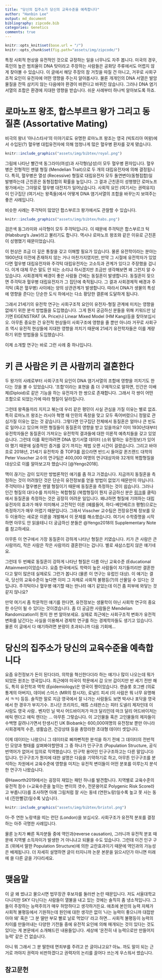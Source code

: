 ```yaml
---
title: "당신의 집주소가 당신의 교육수준을 예측합니다"
author: "Hanbin Lee"
output: md_document
bibliography: zipcode.bib
categories: Genetics
comments: true
---
```


```r
knitr::opts_knit$set(base.url = "/")
knitr::opts_chunk$set(fig.path="assets/img/zipcode/")
```

특정 사회적 현상을 유전적인 것으로 규정하는 일을 너무나도 자주 봅니다.
미국의 경우, 흑인의 높은 범죄율이 DNA 탓이라고 주장하는 사람들은 공화당 주류에서도 어렵지 않게 찾아볼 수 있습니다.
이 글에서 해당 주장의 참 거짓을 따질 건 아니고, 거꾸로 사회구조적 요인이 유전자에 어떤 영향을 주는지 알아봅시다.
물론 개개인의 DNA 서열은 발암물질을 잔뜩 삼키지 않는 다음에야 환경이 바뀐다고 바뀌진 않습니다.
그러나 DNA 염기서열의 조합은 환경에 지대한 영향을 받습니다.
쉬운 사례부터 하나씩 알아보도록 하죠.

# 로마노프 왕조, 합스부르크 왕가 그리고 동질혼 (Assortative Mating)

비극의 왕녀 '아나스타샤'의 이야기로도 유명한 로마노프 왕조는 영국 (빅토리아 여왕)에서 수입된(?) 혈우병 대립유전자에 의해 엄청나게 많은 혈우병 환자를 갖게 됐습니다.
<p align="center">
```r
knitr::include_graphics("assets/img/bibtex/royal.png")
```
</p>

그림에 나타난 빨간색 동그라미(여성)과 사각형(남성)이 모두 혈우병 환자입니다.
혈우병은 전형적인 멘델 형질 (Mendelian Trait)으로 두 개의 대립유전자에 의해 결정됩니다.
특히, 혈우병은 열성 (Recessive) 형질로 대립유전자 모두 돌연변이(동형접합)일 발병하는데 근친혼은 동형접합의 확률을 높입니다.
그 결과 근친혼이 성행했던 로마노프 왕가에서는 그야말로 혈우병 대잔치가 일어났습니다.
사회적 요인 (여기서는 권력유지)이 인구집단 (여기서는 왕족들)에서 어떻게 DNA 염기서열의 조합을 바꾸는지 보여주는 좋은 사례입니다.  

비슷한 사례는 주걱턱이 많았던 합스부르크 왕가에서도 관찰할 수 있습니다.
<p align="center">
```r
knitr::include_graphics("assets/img/bibtex/habs.png")
```
</p>

검은색 동그라미와 사각형이 모두 주걱턱입니다.
이 때문에 주걱턱은 합스부르크 턱 (Habsburg's Jaw)라고 불리기도 합니다.
역시나 로마노프 왕조와 같은 이유로 근친혼이 성행했기 때문이었습니다.

이 현상은 조금 더 깊은 통찰을 갖고 이해할 필요가 있습니다.
물론 유전학이라는 분야는 1900년대 이전에 존재하지 않는 거나 마찬가지였지만, 만약 그 시절에 유전학자가 있었다면 혈우병 대립유전자와 주걱턱 대립유전자는 고소득과 관계가 있다고 주장했을 겁니다.
이게 대체 무슨 말도 안 되는 소리냐 하시겠지만 조금만 생각해보면 왜 그런지 알 수 있습니다.
사회경제적 배경이 좋은 사람들 간에는 동질혼이 발생합니다.
동질혼이 잦으면 주걱턱과 혈우병 대립유전자가 그 집단에 축적됩니다.
그 결과 사회경제적 배경과 주걱턱 (혹은 혈우병) 사이에는 양의 상관관계가 발생합니다.
따라서 DNA가 생물의 특성에 영향을 준다는 단순한 도식 하에서는 다소 황당한 결론에 도달하게 됩니다.

그래서 21세기의 유전학 연구는 사회구조적 요인이 유전자-형질 관계에 미치는 영향을 없애기 위한 분석 방법들을 도입했습니다.
그게 뭔지 궁금하신 분들을 위해 키워드만 남기면 EIGENSTRAT (A. Price)나 Linear Mixed Model (HM Kang)등을 찾아보십시오.
아무튼 중요한 건 유전적 현상들이 사회구조에 영향을 줄 뿐만 아니라 거꾸로 사회구조 역시 유전적 현상들에 지대한 영향을 끼치기 때문에 21세기 유전학자들은 이를 계량하기 위한 방법들을 도입했습니다.

이제 소개할 연구는 바로 그런 사례 중 하나입니다.

# 키 큰 사람은 키 큰 사람끼리 결혼한다

두 왕가의 사례로부터 사회구조적 요인이 DNA 염기서열의 조합에 영향을 끼치기도 한다는 것을 볼 수 있었습니다.
'조합'이라는 표현을 좀 더 구체적으로 말하면, 인간은 이배체(Diploid)로 같은 기능을 하는 유전자가 한 쌍으로 존재합니다.
그래서 각 쌍이 어떤 조합으로 되었는가에 따라 형질이 달라집니다.

그런데 왕족들끼리 지지고 볶는데 우리 같은 평민이 사실 관심을 가질 이유는 별로 없죠.
특히 로마노프 왕조는 러시아 혁명 때 인민의 죽창을 맞고 모두 죽어버렸으니 정말로 관심가질 이유는 없는 것 같습니다.
그렇다면 인구집단 전체에서 동질혼은 얼마나 큰 빈도로 일어나고 있으며 어떤 형질들이 동질혼의 영향을 받고 있을까요?
이미 1930년대부터 유전학자들은 동질혼이 가져오는 유전학적 결과들에 대한 이론적 예측치들을 갖고 있었습니다.
그런데 이를 확인하려면 DNA 염기서열 데이터 (소위 말하는 유전정보)가 있어야 했기 때문에 실증적인 증거를 갖기 까지는 제법 오랜 시간이 걸렸습니다.
그리고 바야흐로 2018년, 21세기 유전학자 중 TOP3를 꼽으라면 반드시 들어갈 퀸즈랜드 대학의 Peter Visscher 교수의 연구팀은 400,000 여명의 연구대상자와 32개의 복합형질을 대상으로 이를 알아보고자 했습니다 [@Yengo2018].

맥이 끊기는 감이 있지만 방법론적인 얘기를 좀 하고 가겠습니다.
지금까지 동질혼을 측정하는 것이 어려웠던 것은 단순히 유전정보를 얻을 방법이 없었기 때문만이 아닙니다.
주걱턱이나 혈우병은 멘델 형질이기 때문에 동질혼을 측정하는 것이 쉽습니다.
그러나 인간 형질의 대다수를 차지하는 복합형질 (복합형질이 뭔지 궁금하신 분은 [링크](https://hanbin973.github.io/2019/07/28/complexhomo.html)를 클릭)에서 동질혼을 측정하는 것은 굉장히 어려운 일입니다.
왜냐하면 형질에 기여하는 대립유전자의 효과가 매우 미미해서 고전적인 이론 (예를들어, 하디-베인베르크 평형)으로는 측정하기가 매우 어렵기 때문입니다.
그래서 Visscher 교수팀은 전장유전체 정보를 모두 이용하는 새로운 이론을 개발해서 이 문제를 해소했습니다.
여기서 수학증명을 시작하면 아무도 안 읽을테니 더 궁금하신 분들은 @Yengo2018의 Supplementary Note를 참고하세요.

아무튼 이 연구에서 가장 동질혼이 강하게 나타난 형질은 키였습니다.
키가 큰 사람은 큰 사람끼리, 작은 사람은 작은 사람끼리 결혼한다는 겁니다.
별로 새삼스럽지 않은 얘기네요.

그런데 두 번째로 동질혼이 강하게 나타난 형질은 다름 아닌 교육수준 (Educational Attainment)이었습니다.
요즘 한국에서도 학력이 높은 사람들이 자기들끼리만 결혼한다고 말이 많은데 실제로도 그런가 봅니다 (물론 이 연구는 유럽인 대상).
이 얘기는 결국, 당신의 교육수준이 높다면 이미 그 자체로 사회적 불평등(?)의 산물일 수 있다는 것입니다.
주걱턱이나 혈우병 얘기할 때는 딴나라 얘기 같았는데 이건 좀 피부에 와닿는 것 같지 않나요?

만약 여기서 좀 학문적인 얘기를 한다면, 유전정보는 생물학이 아닌 사회학 연구의 중요한 수단이 될 수 있다는 것이겠습니다.
좀 더 궁금한 사람들은 Mendelian Randomization이 뭔지 한 번 알아보세요.
실제로 최근에는 사회구조적 변화가 유전적 변화를 남긴다는 사실을 이용해서 경제학 연구를 하는 경제학자들도 생기고 있습니다.
물론 이 글에서 다 얘기하려면 분량이 초과되니까 다음 기회에...


# 당신의 집주소가 당신의 교육수준을 예측합니다

요즘 유전정보가 돈이 된다더라, 의학을 혁신한다더라 하는 얘기나 많이 나오는데 뭐가 되었든 원조는 영국입니다.
최근에야 미국이 학문에서 갑 오브 갑이지만 반 세기 전만 해도, 특히 유전학과 역학 (Epidemiology)은 영국이 짱이었습니다.
랜슬롯 호그벤 (의료통계의 아버지), 데이비 스미스 (MR의 창시자), 로널드 피셔 (이 사람은 뭐 너무 유명해서 ㅋㅋ) 등등.
솔직한 말로 지금 영국에서 잘 나가는 사람들도 보면 박사나 포닥을 영국에서 한 경우가 부지기수.
조나단 프리차드, 매튜 스테판스는 피터 도넬리 제자인데 이 사람도 영국 사람.. 벤자민 닐 박사 어드바이저가 마크 달리인데 마크 달리 어드바이저는 에릭 렌더고 에릭 렌더는 ... 아무튼 그렇습니다.
이 고인물들 혹은 고인물들의 제자들이 수백명 갈려나가면서 탄생시킨 UK Biobank는 600,000여명의 유전정보 뿐만 아니라 사회경제적 수준, 생활습관, 건강상태 등을 총망라한 초대형 데이터 셋입니다.

이제 데이터는 나왔으니 그 데이터로 삐까뻔적한 분석을 하기 전에 그 데이터의 전반적인 모양과 형태를 살펴봐야할텐데 그 중 하나가 인구구조 (Population Structure, 공식 번역어가 없어서 임의로 직역했습니다. 인구학 용어인 인구구조하고는 다른 말입니다) 입니다.
인구구조가 뭔지에 대한 설명은 다음을 기약하기로 하고, 아무튼 인구구조를 분석하는 차원에서 교육수준에 영향을 미치는 유전적 변이들이 어떤 분포를 이루는지 분석한 연구가 나왔습니다.

@Haworth2019에서는 굉장히 재밌는 패턴 하나를 발견합니다.
지역별로 교육수준의 유전적 점수 (=교육수준을 높이는 변이의 갯수, 전문용어로 Polygenic Risk Score라고 부릅니다)를 조사하면 아래 그림처럼 잘 사는 동네 (연한노랑)일수록 높고 못 사는 동네 (진한빨강)일수록 낮습니다.

<p align="center">
```r
knitr::include_graphics("assets/img/bibtex/bristol.png")
```
</p>

아-주 연한 노랑색을 띠는 런던 (London)을 보십시오.
사회구조가 유전적 분포를 결정하는 아주 극명한 사례입니다.

물론 눈치가 빠른 독자분들 중에 역인과(reverse causation), 그러니까 유전적 분포 때문에 지역별 소득차이가 발생한 거 아니냐고 되물을 수도 있습니다.
그런데 이건 인구 구조 (위에서 말한 Population Structure)에 의한 교란효과이기 때문에 역인과의 가능성은 배제됩니다.
더 자세히 설명하면 글이 터지니까 논문 본문을 읽으시던가 아니면 미래에 쓸 다른 글을 기다리세요.

# 맺음말

이 글 왜 썼냐고 물으시면 법무장관 후보자를 둘러싼 논란 때문입니다.
저도 서울대학교 다니지만 SKY 다닌다는 사람들이 열불을 내고 있는 것에는 솔직히 좀 냉소적입니다.
그들이 주장하는 능력주의가 매우 허망하다고 생각하거든요.
애초에 본인의 능력 자체가 사회적 불평등에서 기원하는데 원인에 대한 생각은 없이 '나는 능력이 좋으니까 대접받아야 돼' 혹은 '그 분 딸만 부모 빨로 날로 먹었다' 라고 하면... 
사회적 불평등이 능력의 차이를 만들어내는 다양한 기전들 중에 유전적 요인에 의해 매개되는 것이 있다는 것도 있다는 게 본문에서 소개해드린 내용들입니다.
세상에 '온전히 내 능력으로만 만들어지 능력' 같은 건 없습니다.

아니 뭐 그래서 그 분 딸한테 면죄부를 주려고 쓴 글이냐고요?
아뇨. 까도 말이 되는 근거로 까야지 권력자 비판하겠다고 권력자의 논리를 끌어다 쓰는게 우스워서 썼습니다.


## 참고문헌